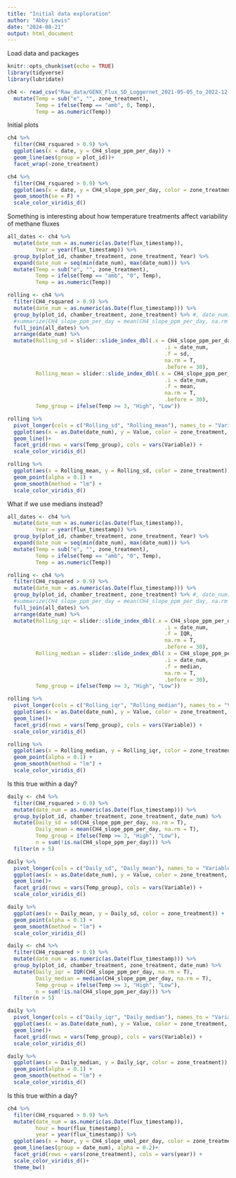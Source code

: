```yaml
---
title: "Initial data exploration"
author: "Abby Lewis"
date: "2024-08-21"
output: html_document
---
```


Load data and packages

```r
knitr::opts_chunk$set(echo = TRUE)
library(tidyverse)
library(lubridate)

ch4 <- read_csv("Raw_data/GENX_Flux_SD_Loggernet_2021-05-05_to_2022-12-31_derived.csv", show_col_types = FALSE) %>%
  mutate(Temp = sub("e", "", zone_treatment),
         Temp = ifelse(Temp == "amb", 0, Temp),
         Temp = as.numeric(Temp))
```

Initial plots

```r
ch4 %>%
  filter(CH4_rsquared > 0.9) %>%
  ggplot(aes(x = date, y = CH4_slope_ppm_per_day)) +
  geom_line(aes(group = plot_id))+
  facet_wrap(~zone_treatment)

ch4 %>%
  filter(CH4_rsquared > 0.9) %>%
  ggplot(aes(x = date, y = CH4_slope_ppm_per_day, color = zone_treatment)) +
  geom_smooth(se = F) +
  scale_color_viridis_d()
```

Something is interesting about how temperature treatments affect variability of methane fluxes

```r
all_dates <- ch4 %>%
  mutate(date_num = as.numeric(as.Date(flux_timestamp)),
         Year = year(flux_timestamp)) %>%
  group_by(plot_id, chamber_treatment, zone_treatment, Year) %>%
  expand(date_num = seq(min(date_num), max(date_num))) %>%
  mutate(Temp = sub("e", "", zone_treatment),
         Temp = ifelse(Temp == "amb", "0", Temp),
         Temp = as.numeric(Temp))

rolling <- ch4 %>% 
  filter(CH4_rsquared > 0.9) %>%
  mutate(date_num = as.numeric(as.Date(flux_timestamp))) %>%
  group_by(plot_id, chamber_treatment, zone_treatment) %>% #, date_num) %>%
  #summarize(CH4_slope_ppm_per_day = mean(CH4_slope_ppm_per_day, na.rm = T)) %>%
  full_join(all_dates) %>%
  arrange(date_num) %>%
  mutate(Rolling_sd = slider::slide_index_dbl(.x = CH4_slope_ppm_per_day, 
                                                  .i = date_num, 
                                                  .f = sd, 
                                                  na.rm = T,
                                                  .before = 30),
         Rolling_mean = slider::slide_index_dbl(.x = CH4_slope_ppm_per_day, 
                                                  .i = date_num, 
                                                  .f = mean, 
                                                  na.rm = T,
                                                  .before = 30),
         Temp_group = ifelse(Temp >= 3, "High", "Low")) 

rolling %>%
  pivot_longer(cols = c("Rolling_sd", "Rolling_mean"), names_to = "Variable", values_to = "Value") %>%
  ggplot(aes(x = as.Date(date_num), y = Value, color = zone_treatment, group = chamber_treatment)) +
  geom_line()+
  facet_grid(rows = vars(Temp_group), cols = vars(Variable)) +
  scale_color_viridis_d()

rolling %>%
  ggplot(aes(x = Rolling_mean, y = Rolling_sd, color = zone_treatment)) +
  geom_point(alpha = 0.1) +
  geom_smooth(method = "lm") +
  scale_color_viridis_d()
```

What if we use medians instead?

```r
all_dates <- ch4 %>%
  mutate(date_num = as.numeric(as.Date(flux_timestamp)),
         Year = year(flux_timestamp)) %>%
  group_by(plot_id, chamber_treatment, zone_treatment, Year) %>%
  expand(date_num = seq(min(date_num), max(date_num))) %>%
  mutate(Temp = sub("e", "", zone_treatment),
         Temp = ifelse(Temp == "amb", "0", Temp),
         Temp = as.numeric(Temp))

rolling <- ch4 %>% 
  filter(CH4_rsquared > 0.9) %>%
  mutate(date_num = as.numeric(as.Date(flux_timestamp))) %>%
  group_by(plot_id, chamber_treatment, zone_treatment) %>% #, date_num) %>%
  #summarize(CH4_slope_ppm_per_day = mean(CH4_slope_ppm_per_day, na.rm = T)) %>%
  full_join(all_dates) %>%
  arrange(date_num) %>%
  mutate(Rolling_iqr = slider::slide_index_dbl(.x = CH4_slope_ppm_per_day, 
                                                  .i = date_num, 
                                                  .f = IQR, 
                                                  na.rm = T,
                                                  .before = 30),
         Rolling_median = slider::slide_index_dbl(.x = CH4_slope_ppm_per_day, 
                                                  .i = date_num, 
                                                  .f = median, 
                                                  na.rm = T,
                                                  .before = 30),
         Temp_group = ifelse(Temp >= 3, "High", "Low")) 

rolling %>%
  pivot_longer(cols = c("Rolling_iqr", "Rolling_median"), names_to = "Variable", values_to = "Value") %>%
  ggplot(aes(x = as.Date(date_num), y = Value, color = zone_treatment, group = chamber_treatment)) +
  geom_line()+
  facet_grid(rows = vars(Temp_group), cols = vars(Variable)) +
  scale_color_viridis_d()

rolling %>%
  ggplot(aes(x = Rolling_median, y = Rolling_iqr, color = zone_treatment)) +
  geom_point(alpha = 0.1) +
  geom_smooth(method = "lm") +
  scale_color_viridis_d() 
```

Is this true within a day?

```r
daily <- ch4 %>% 
  filter(CH4_rsquared > 0.9) %>%
  mutate(date_num = as.numeric(as.Date(flux_timestamp))) %>%
  group_by(plot_id, chamber_treatment, zone_treatment, date_num) %>%
  mutate(Daily_sd = sd(CH4_slope_ppm_per_day, na.rm = T),
         Daily_mean = mean(CH4_slope_ppm_per_day, na.rm = T),
         Temp_group = ifelse(Temp >= 3, "High", "Low"),
         n = sum(!is.na(CH4_slope_ppm_per_day))) %>%
  filter(n > 5)

daily %>%
  pivot_longer(cols = c("Daily_sd", "Daily_mean"), names_to = "Variable", values_to = "Value") %>%
  ggplot(aes(x = as.Date(date_num), y = Value, color = zone_treatment, group = chamber_treatment)) +
  geom_line()+
  facet_grid(rows = vars(Temp_group), cols = vars(Variable)) +
  scale_color_viridis_d()

daily %>%
  ggplot(aes(x = Daily_mean, y = Daily_sd, color = zone_treatment)) +
  geom_point(alpha = 0.1) +
  geom_smooth(method = "lm") +
  scale_color_viridis_d()

daily <- ch4 %>% 
  filter(CH4_rsquared > 0.9) %>%
  mutate(date_num = as.numeric(as.Date(flux_timestamp))) %>%
  group_by(plot_id, chamber_treatment, zone_treatment, date_num) %>%
  mutate(Daily_iqr = IQR(CH4_slope_ppm_per_day, na.rm = T),
         Daily_median = median(CH4_slope_ppm_per_day, na.rm = T),
         Temp_group = ifelse(Temp >= 3, "High", "Low"),
         n = sum(!is.na(CH4_slope_ppm_per_day))) %>%
  filter(n > 5)

daily %>%
  pivot_longer(cols = c("Daily_iqr", "Daily_median"), names_to = "Variable", values_to = "Value") %>%
  ggplot(aes(x = as.Date(date_num), y = Value, color = zone_treatment, group = chamber_treatment)) +
  geom_line()+
  facet_grid(rows = vars(Temp_group), cols = vars(Variable)) +
  scale_color_viridis_d()

daily %>%
  ggplot(aes(x = Daily_median, y = Daily_iqr, color = zone_treatment)) +
  geom_point(alpha = 0.1) +
  geom_smooth(method = "lm") +
  scale_color_viridis_d()
```

Is this true within a day?

```r
ch4 %>% 
  filter(CH4_rsquared > 0.9) %>%
  mutate(date_num = as.numeric(as.Date(flux_timestamp)),
         hour = hour(flux_timestamp),
         year = year(flux_timestamp)) %>%
  ggplot(aes(x = hour, y = CH4_slope_umol_per_day, color = zone_treatment)) +
  geom_line(aes(group = date_num), alpha = 0.2)+
  facet_grid(rows = vars(zone_treatment), cols = vars(year)) +
  scale_color_viridis_d()+
  theme_bw()
```